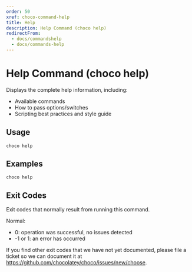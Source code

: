 ---
order: 50
xref: choco-command-help
title: Help
description: Help Command (choco help)
redirectFrom:
  - docs/commandshelp
  - docs/commands-help
---

<!-- This file is automatically generated based on output from https://github.com/chocolatey/choco/blob/master/src/chocolatey/infrastructure.app/commands/ChocolateyHelpCommand.cs using https://github.com/chocolatey/choco/blob/master/GenerateDocs.ps1. Contributions are welcome at the original location(s). If the file is not found, it is not part of the open source edition of Chocolatey or the name of the file is different. --> 

# Help Command (choco help)

Displays the complete help information, including:

* Available commands
* How to pass options/switches
* Scripting best practices and style guide

## Usage

    choco help

## Examples

    choco help

## Exit Codes

Exit codes that normally result from running this command.

Normal:
 - 0: operation was successful, no issues detected
 - -1 or 1: an error has occurred

If you find other exit codes that we have not yet documented, please
 file a ticket so we can document it at
 https://github.com/chocolatey/choco/issues/new/choose.

<Xref title="Command Reference" value="choco-commands" />